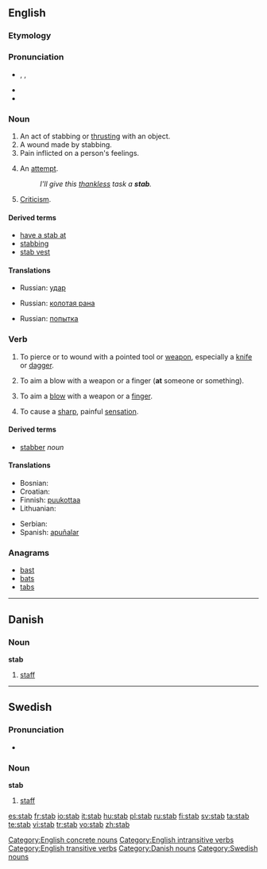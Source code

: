 ==English==
{{wikipedia}}

===Etymology===
{{ME.}}

===Pronunciation===
* {{enPR|stăb}}, {{IPA|/stæb/}}, {{SAMPA|/st{b/}}
* {{audio|en-us-stab.ogg|Audio (US)}}
* {{rhymes|æb}}

===Noun===
{{en-noun}}

# An act of stabbing or [[thrust|thrusting]] with an object.
# A wound made by stabbing.
# Pain inflicted on a person's feelings.
# {{informal}} An [[attempt]].
#: ''I'll give this [[thankless]] task a '''stab'''.''
# [[Criticism]].

====Derived terms====
* [[have a stab at]]
* [[stabbing]]<!--adjective, noun-->
* [[stab vest]]

====Translations====
{{trans-top|Act of stabbing}}
{{trans-mid}}
* Russian: [[удар]] {{m}}
{{trans-bottom}}

{{trans-top|Wound made by stabbing}}
{{trans-mid}}
* Russian: [[колотая рана]] {{f}}
{{trans-bottom}}

{{trans-top|Pain inflicted on a person's feelings}}
{{trans-mid}}
{{trans-bottom}}

{{trans-top|Attempt}}
{{trans-mid}}
* Russian: [[попытка]] {{f}}
{{trans-bottom}}

{{trans-top|Criticism}}
{{trans-mid}}
{{trans-bottom}}

===Verb===
{{en-verb|stab|b|ed}}

# {{transitive}} To pierce or to wound with a pointed tool or [[weapon]], especially a [[knife]] or [[dagger]].
# {{transitive}} To aim a blow with a weapon or a finger ('''at''' someone or something).
# {{intransitive}} To aim a [[blow]] with a weapon or a [[finger]].
# {{intransitive}} To cause a [[sharp]], painful [[sensation]].

====Derived terms====
* [[stabber]] ''noun''

====Translations====
{{trans-top|To pierce or wound with pointed tool or weapon}}
* Bosnian: {{t|bs|bosti}}
* Croatian: {{t|hr|bosti}}
* Finnish: [[puukottaa]]
* Lithuanian: {{t|lt|badyti}}
{{trans-mid}}
* Serbian: {{t|sr|bosti}}
* Spanish: [[apuñalar]]
{{trans-bottom}}

{{trans-top|To aim a blow with a weapon or a finger (at someone or something)}}
{{trans-mid}}
{{trans-bottom}}
<!--this is the INTRANSITIVE sense-->

{{trans-top|To aim a blow with a weapon or a finger}}
{{trans-mid}}
{{trans-bottom}}

{{trans-top|To cause a sharp painful sensation}}
{{trans-mid}}
{{trans-bottom}}

===Anagrams===
* [[bast]]
* [[bat]]s
* [[tab]]s

[[Category:English concrete nouns]]
[[Category:English intransitive verbs]]
[[Category:English transitive verbs]]

----

==Danish==

===Noun===
'''stab''' {{c}}

# [[staff]]

[[Category:Danish nouns]]

----

==Swedish==

===Pronunciation===
* {{audio|Sv-en stab.ogg|audio}}

===Noun===
'''stab''' {{c}}

# [[staff]]

[[Category:Swedish nouns]]

[[es:stab]]
[[fr:stab]]
[[io:stab]]
[[it:stab]]
[[hu:stab]]
[[pl:stab]]
[[ru:stab]]
[[fi:stab]]
[[sv:stab]]
[[ta:stab]]
[[te:stab]]
[[vi:stab]]
[[tr:stab]]
[[vo:stab]]
[[zh:stab]]